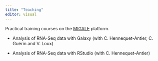 ```yaml
---
title: "Teaching"
editor: visual
---
```


Practical training courses on the [MIGALE](https://migale.inra.fr/ "https://migale.inra.fr") platform.

- Analysis of RNA-Seq data with Galaxy
(with C. Hennequet-Antier, C. Guérin and V. Loux)

- Analysis of RNA-Seq data with RStudio (with C. Hennequet-Antier)